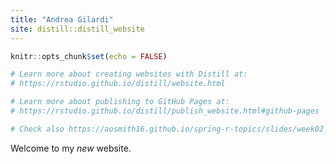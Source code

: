 ```yaml
---
title: "Andrea Gilardi"
site: distill::distill_website
---
```


```r
knitr::opts_chunk$set(echo = FALSE)

# Learn more about creating websites with Distill at:
# https://rstudio.github.io/distill/website.html

# Learn more about publishing to GitHub Pages at:
# https://rstudio.github.io/distill/publish_website.html#github-pages

# Check also https://aosmith16.github.io/spring-r-topics/slides/week02_distill_websites.html#1
```

Welcome to my *new* website. 



